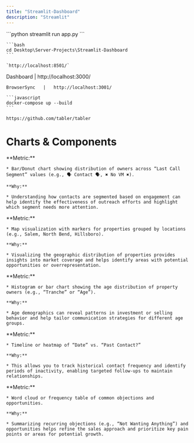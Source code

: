 ```yaml
---
title: "Streamlit-Dashboard"
description: "Streamlit"
---
```


<AccordionGroup>
  <Accordion title="Streamlit-Dashboard" defaultOpen={false}>
    ```python
    streamlit run app.py
    ```

    ```bash
    cd Desktop\Server-Projects\Streamlit-Dashboard
    ```

    `http://localhost:8501/`
  </Accordion>

  <Accordion title="Tabler" defaultOpen={false}>
    Dashboard   |   http://localhost:3000/

    BrowserSync   |   http://localhost:3001/

    ```javascript
    docker-compose up --build
    ```

    https://github.com/tabler/tabler
  </Accordion>
</AccordionGroup>

<Card title="Streamlit" icon="bolt" href="Streamlit" />

# Charts & Components

<AccordionGroup>
  <Accordion title="Contact Segments Breakdown" defaultOpen={false} icon="chart-pie">
    **Metric:** 

    * Bar/Donut chart showing distribution of owners across “Last Call Segment” values (e.g., 🗣️ Contact 🗣️, ✖️ No VM ✖️). 

    **Why:** 

    * Understanding how contacts are segmented based on engagement can help identify the effectiveness of outreach efforts and highlight which segment needs more attention.

  </Accordion>

  <Accordion title="Property Portfolio Analysis" defaultOpen={false} icon="building">
    **Metric:** 

    * Map visualization with markers for properties grouped by locations (e.g., Salem, North Bend, Hillsboro). 

    **Why:** 

    * Visualizing the geographic distribution of properties provides insights into market coverage and helps identify areas with potential opportunities or overrepresentation.

  </Accordion>

  <Accordion title="Age Demographics of Owners" defaultOpen={false} icon="children">
    **Metric:** 

    * Histogram or bar chart showing the age distribution of property owners (e.g., “Tranche” or “Age”). 

    **Why:** 

    * Age demographics can reveal patterns in investment or selling behavior and help tailor communication strategies for different age groups.

  </Accordion>

  <Accordion title="Engagement History" defaultOpen={false} icon="timeline">
    **Metric:** 

    * Timeline or heatmap of “Date” vs. “Past Contact?” 

    **Why:** 

    * This allows you to track historical contact frequency and identify periods of inactivity, enabling targeted follow-ups to maintain relationships.

  </Accordion>

  <Accordion title="Objection & Opportunity Analysis" defaultOpen={false} icon="table-list">
    **Metric:** 

    * Word cloud or frequency table of common objections and opportunities. 

    **Why:** 

    * Summarizing recurring objections (e.g., “Not Wanting Anything”) and opportunities helps refine the sales approach and prioritize key pain points or areas for potential growth.

  </Accordion>
</AccordionGroup>